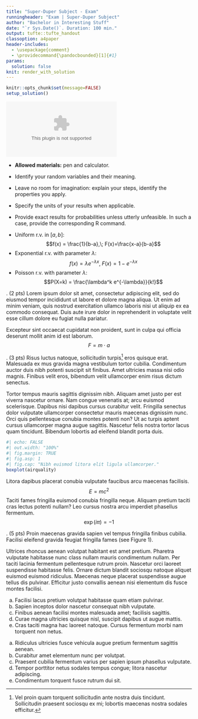 ```yaml
---
title: "Super-Duper Subject - Exam"
runningheader: "Exam | Super-Duper Subject"
author: "Bachelor in Interesting Stuff"
date: "`r Sys.Date()`. Duration: 100 min."
output: tufte::tufte_handout
classoption: a4paper
header-includes:
  - \usepackage{comment}
  - \providecommand{\pandocbounded}[1]{#1}
params:
  solution: false
knit: render_with_solution
---
```


```r
knitr::opts_chunk$set(message=FALSE)
setup_solution()
```

::: {.marginfigure data-latex="[-31mm]"}
![](assets/acronimo_nombre3l.eps)
:::

::: {.marginfigure data-latex="[-3mm]"}
\newthought{Instructions:}
- **Allowed materials:** pen and calculator.

- Identify your random variables and their meaning.

- Leave no room for imagination: explain your steps,
  identify the properties you apply.

- Specify the units of your results when applicable.

- Provide exact results for probabilities unless utterly unfeasible.
  In such a case, provide the corresponding R command.

\newthought{Formulae:}
- Uniform r.v. in $[a,b]$:
  $$f(x) = \frac{1}{b-a},\; F(x)=\frac{x-a}{b-a}$$
- Exponential r.v. with parameter $\lambda$:
  $$f(x) = \lambda e^{-\lambda x},\; F(x)=1-e^{-\lambda x}$$
- Poisson r.v. with parameter $\lambda$:
  $$P(X=k) = \frac{\lambda^k e^{-\lambda}}{k!}$$
\vspace{5mm}
:::

\newthought{Problem 1}. (2 pts)
Lorem ipsum dolor sit amet, consectetur adipiscing elit, sed do eiusmod tempor incididunt ut labore et dolore magna aliqua. Ut enim ad minim veniam, quis nostrud exercitation ullamco laboris nisi ut aliquip ex ea commodo consequat. Duis aute irure dolor in reprehenderit in voluptate velit esse cillum dolore eu fugiat nulla pariatur. 

::: {.solution data-latex=""}
Excepteur sint occaecat cupidatat non proident, sunt in culpa qui officia deserunt mollit anim id est laborum.
$$F = m \cdot a$$
:::

\newthought{Problem 2}. (3 pts)
Risus luctus natoque, sollicitudin turpis[^1] eros quisque erat. Malesuada ex mus gravida magna vestibulum tortor cubilia. Condimentum auctor duis nibh potenti suscipit sit finibus. Amet ultricies massa nisi odio magnis. Finibus velit eros, bibendum velit ullamcorper enim risus dictum senectus.

Tortor tempus mauris sagittis dignissim nibh. Aliquam amet justo per est viverra nascetur ornare. Nam congue venenatis at; arcu euismod scelerisque. Dapibus nisi dapibus cursus curabitur velit. Fringilla senectus dolor vulputate ullamcorper consectetur mauris maecenas dignissim nunc. Orci quis pellentesque conubia montes potenti non? Ut ac turpis aptent cursus ullamcorper magna augue sagittis. Nascetur felis nostra tortor lacus quam tincidunt. Bibendum lobortis ad eleifend blandit porta duis.

[^1]: Vel proin quam torquent sollicitudin ante nostra duis tincidunt. Sollicitudin praesent sociosqu ex mi; lobortis maecenas nostra sodales efficitur.

```r
#| echo: FALSE
#| out.width: "100%"
#| fig.margin: TRUE
#| fig.asp: 1
#| fig.cap: "Nibh euismod litora elit ligula ullamcorper."
boxplot(airquality)
```

::: {.solution data-latex=""}
Litora dapibus placerat conubia vulputate faucibus arcu maecenas facilisis.
$$E = mc^2$$
Taciti fames fringilla euismod conubia fringilla neque. Aliquam pretium taciti cras lectus potenti nullam? Leo cursus nostra arcu imperdiet phasellus fermentum.
$$\exp(i\pi) = -1$$
:::

\newthought{Problem 3}. (5 pts)
Proin maecenas gravida sapien vel tempus fringilla finibus cubilia. Facilisi eleifend gravida feugiat fringilla fames (see Figure 1).

Ultrices rhoncus aenean volutpat habitant est amet pretium. Pharetra vulputate habitasse nunc class nullam mauris condimentum nullam. Per taciti lacinia fermentum pellentesque rutrum proin. Nascetur orci laoreet suspendisse habitasse felis. Ornare dictum blandit sociosqu natoque aliquet euismod euismod ridiculus. Maecenas neque placerat suspendisse augue tellus dis pulvinar. Efficitur justo convallis aenean nisi elementum dis fusce montes facilisi.

(a) Facilisi lacus pretium volutpat habitasse quam etiam pulvinar.
(b) Sapien inceptos dolor nascetur consequat nibh vulputate.
(c) Finibus aenean facilisi montes malesuada amet; facilisis sagittis.
(d) Curae magna ultricies quisque nisl, suscipit dapibus ut augue mattis.
(e) Cras taciti magna hac laoreet natoque. Cursus fermentum morbi nam torquent non netus.

::: {.solution data-latex=""}
(a) Ridiculus ultricies fusce vehicula augue pretium fermentum sagittis aenean.
(b) Curabitur amet elementum nunc per volutpat.
(c) Praesent cubilia fermentum varius per sapien ipsum phasellus vulputate.
(d) Tempor porttitor netus sodales tempus congue; litora nascetur adipiscing.
(e) Condimentum torquent fusce rutrum dui sit. 
:::
